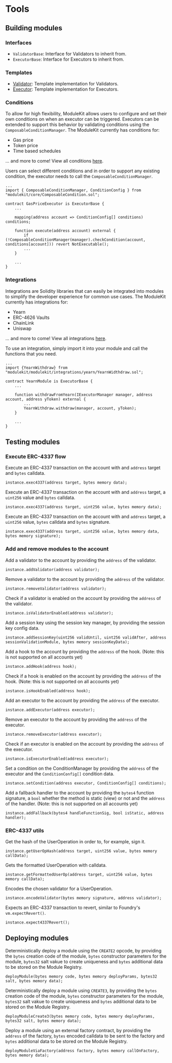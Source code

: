 # Tools

## Building modules

### Interfaces

-   `ValidatorBase`: Interface for Validators to inherit from.
-   `ExecutorBase`: Interface for Executors to inherit from.

### Templates

-   [Validator](https://github.com/rhinestonewtf/module-template/blob/main/src/validators/ValidatorTemplate.sol): Template implementation for Validators.
-   [Executor](https://github.com/rhinestonewtf/module-template/blob/main/src/executors/ExecutorTemplate.sol): Template implementation for Executors.

### Conditions

To allow for high flexibility, ModuleKit allows users to configure and set their own conditions on when an executor can be triggered. Executors can be extended to support this behavior by validating conditions using the `ComposableConditionManager`. The ModuleKit currently has conditions for:

-   Gas price
-   Token price
-   Time based schedules

... and more to come! View all conditions [here](https://github.com/rhinestonewtf/modulekit/blob/main/src/modulekit/conditions).

Users can select different conditions and in order to support any existing condition, the executor needs to call the `ComposableConditionManager`.

```solidity
...
import { ComposableConditionManager, ConditionConfig } from "modulekit/core/ComposableCondition.sol";

contract GasPriceExecutor is ExecutorBase {
    ...

    mapping(address account => ConditionConfig[] conditions) conditions;

    function execute(address account) external {
        if (!ComposableConditionManager(manager).checkCondition(account, conditions[account])) revert NotExecutable();
        ...
    }

    ...
}
```

### Integrations

Integrations are Solidity libraries that can easily be integrated into modules to simplify the developer experience for common use cases. The ModuleKit currently has integrations for:

-   Yearn
-   ERC-4626 Vaults
-   ChainLink
-   Uniswap

... and more to come! View all integrations [here](https://github.com/rhinestonewtf/modulekit/blob/main/src/modulekit/integrations).

To use an integration, simply import it into your module and call the functions that you need.

```solidity
...
import {YearnWithdraw} from "modulekit/modulekit/integrations/yearn/YearnWidthdraw.sol";

contract YearnModule is ExecutorBase {
    ...

    function withdrawFromYearn(IExecutorManager manager, address account, address yToken) external {
        ...
        YearnWithdraw.withdraw(manager, account, yToken);
    }

    ...
}
```

## Testing modules

### Execute ERC-4337 flow

Execute an ERC-4337 transaction on the account with and `address` target and `bytes` calldata.

```solidity
instance.exec4337(address target, bytes memory data);
```

Execute an ERC-4337 transaction on the account with and `address` target, a `uint256` value and `bytes` calldata.

```solidity
instance.exec4337(address target, uint256 value, bytes memory data);
```

Execute an ERC-4337 transaction on the account with and `address` target, a `uint256` value, `bytes` calldata and `bytes` signature.

```solidity
instance.exec4337(address target, uint256 value, bytes memory data, bytes memory signature);
```

### Add and remove modules to the account

Add a validator to the account by providing the `address` of the validator.

```solidity
instance.addValidator(address validator);
```

Remove a validator to the account by providing the `address` of the validator.

```solidity
instance.removeValidator(address validator);
```

Check if a validator is enabled on the account by providing the `address` of the validator.

```solidity
instance.isValidatorEnabled(address validator);
```

Add a session key using the session key manager, by providing the session key config data.

```solidity
instance.addSessionKey(uint256 validUntil, uint256 validAfter, address sessionValidationModule, bytes memory sessionKeyData);
```

Add a hook to the account by providing the `address` of the hook. (Note: this is not supported on all accounts yet)

```solidity
instance.addHook(address hook);
```

Check if a hook is enabled on the account by providing the `address` of the hook. (Note: this is not supported on all accounts yet)

```solidity
instance.isHookEnabled(address hook);
```

Add an executor to the account by providing the `address` of the executor.

```solidity
instance.addExecutor(address executor);
```

Remove an executor to the account by providing the `address` of the executor.

```solidity
instance.removeExecutor(address executor);
```

Check if an executor is enabled on the account by providing the `address` of the executor.

```solidity
instance.isExecutorEnabled(address executor);
```

Set a condition on the ConditionManager by providing the `address` of the executor and the `ConditionConfig[]` condition data.

```solidity
instance.setCondition(address executor, ConditionConfig[] conditions);
```

Add a fallback handler to the account by providing the `bytes4` function signature, a `bool` whether the method is static (view) or not and the `address` of the handler. (Note: this is not supported on all accounts yet)

```solidity
instance.addFallback(bytes4 handleFunctionSig, bool isStatic, address handler);
```

### ERC-4337 utils

Get the hash of the UserOperation in order to, for example, sign it.

```solidity
instance.getUserOpHash(address target, uint256 value, bytes memory callData);
```

Gets the formatted UserOperation with calldata.

```solidity
instance.getFormattedUserOp(address target, uint256 value, bytes memory callData);
```

Encodes the chosen validator for a UserOperation.

```solidity
instance.encodeValidator(bytes memory signature, address validator);
```

Expects an ERC-4337 transaction to revert, similar to Foundry's `vm.expectRevert()`.

```solidity
instance.expect4337Revert();
```

## Deploying modules

Deterministically deploy a module using the `CREATE2` opcode, by providing the `bytes` creation code of the module, `bytes` constructor parameters for the module, `bytes32` salt vakue to create uniqueness and `bytes` additional data to be stored on the Module Registry.

```solidity
deployModule(bytes memory code, bytes memory deployParams, bytes32 salt, bytes memory data);
```

Deterministically deploy a module using `CREATE3`, by providing the `bytes` creation code of the module, `bytes` constructor parameters for the module, `bytes32` salt vakue to create uniqueness and `bytes` additional data to be stored on the Module Registry.

```solidity
deployModuleCreate3(bytes memory code, bytes memory deployParams, bytes32 salt, bytes memory data);
```

Deploy a module using an external factory contract, by providing the `address` of the factory, `bytes` encoded calldata to be sent to the factory and `bytes` additional data to be stored on the Module Registry.

```solidity
deployModuleViaFactory(address factory, bytes memory callOnFactory, bytes memory data);
```
